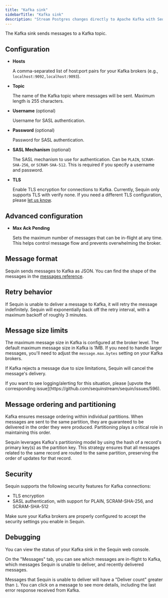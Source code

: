 ```yaml
---
title: "Kafka sink"
sidebarTitle: "Kafka sink"
description: "Stream Postgres changes directly to Apache Kafka with Sequin's Kafka sink. Configure message ordering and partitioning for reliable change data capture."
---
```


The Kafka sink sends messages to a Kafka topic.

## Configuration

- **Hosts**

    A comma-separated list of host:port pairs for your Kafka brokers (e.g., `localhost:9092,localhost:9093`).

- **Topic**

    The name of the Kafka topic where messages will be sent. Maximum length is 255 characters.

- **Username** (optional)

    Username for SASL authentication.

- **Password** (optional)

    Password for SASL authentication.

- **SASL Mechanism** (optional)

    The SASL mechanism to use for authentication. Can be `PLAIN`, `SCRAM-SHA-256`, or `SCRAM-SHA-512`. This is required if you specify a username and password.

- **TLS**

    Enable TLS encryption for connections to Kafka. Currently, Sequin only supports TLS with verify none. If you need a different TLS configuration, please [let us know](https://github.com/sequinstream/sequin/issues/592).

## Advanced configuration

- **Max Ack Pending**

    Sets the maximum number of messages that can be in-flight at any time. This helps control message flow and prevents overwhelming the broker.

## Message format

Sequin sends messages to Kafka as JSON. You can find the shape of the messages in the [messages reference](/reference/payloads).

## Retry behavior

If Sequin is unable to deliver a message to Kafka, it will retry the message indefinitely. Sequin will exponentially back off the retry interval, with a maximum backoff of roughly 3 minutes.

## Message size limits

The maximum message size in Kafka is configured at the broker level. The default maximum message size in Kafka is 1MB. If you need to handle larger messages, you'll need to adjust the `message.max.bytes` setting on your Kafka brokers.

If Kafka rejects a message due to size limitations, Sequin will cancel the message's delivery.

<Info>
  If you want to see logging/alerting for this situation, please [upvote the corresponding issue](https://github.com/sequinstream/sequin/issues/596).
</Info>

## Message ordering and partitioning

Kafka ensures message ordering within individual partitions. When messages are sent to the same partition, they are guaranteed to be delivered in the order they were produced. Partitioning plays a critical role in maintaining this order.

Sequin leverages Kafka's partitioning model by using the hash of a record's primary key(s) as the partition key. This strategy ensures that all messages related to the same record are routed to the same partition, preserving the order of updates for that record.

## Security

Sequin supports the following security features for Kafka connections:

- TLS encryption
- SASL authentication, with support for PLAIN, SCRAM-SHA-256, and SCRAM-SHA-512

Make sure your Kafka brokers are properly configured to accept the security settings you enable in Sequin.

## Debugging

You can view the status of your Kafka sink in the Sequin web console.

On the "Messages" tab, you can see which messages are in-flight to Kafka, which messages Sequin is unable to deliver, and recently delivered messages.

Messages that Sequin is unable to deliver will have a "Deliver count" greater than `1`. You can click on a message to see more details, including the last error response received from Kafka.
